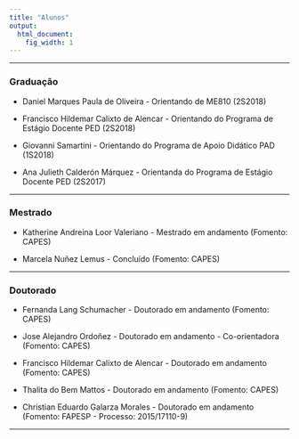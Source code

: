 ```yaml
---
title: "Alunos"
output:
  html_document:
    fig_width: 1
---
```


----

### Graduação

- Daniel Marques Paula de Oliveira - Orientando de ME810 (2S2018)
</br>

- Francisco Hildemar Calixto de Alencar - Orientando do Programa de Estágio Docente PED (2S2018)
</br>

- Giovanni Samartini - Orientando do Programa de Apoio Didático PAD (1S2018) 
</br>

- Ana Julieth Calderón Márquez - Orientanda do Programa de Estágio Docente PED (2S2017)
</br>

---- 

### Mestrado

- Katherine Andreina Loor Valeriano - Mestrado em andamento (Fomento: CAPES) 
</br>

- Marcela Nuñez Lemus - Concluído (Fomento: CAPES) 
</br>

----

### Doutorado

- Fernanda Lang Schumacher - Doutorado em andamento (Fomento: CAPES) 
</br>

- Jose Alejandro Ordoñez  - Doutorado em andamento - Co-orientadora (Fomento: CAPES) 
</br>

- Francisco Hildemar Calixto de Alencar - Doutorado em andamento (Fomento: CAPES) 
</br>

- Thalita do Bem Mattos - Doutorado em andamento (Fomento: CAPES) 
</br>

- Christian Eduardo Galarza Morales - Doutorado em andamento (Fomento: FAPESP - Processo: 2015/17110-9)
</br>   

----




